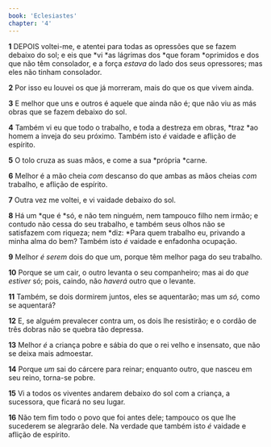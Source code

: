 ```yaml
---
book: 'Eclesiastes'
chapter: '4'
---
```


**1** DEPOIS voltei-me, e atentei para todas as opressões que se fazem debaixo do sol; e eis que *vi *as lágrimas dos *que foram *oprimidos e dos que não têm consolador, e a força _estava_ do lado dos seus opressores; mas eles não tinham consolador.

**2** Por isso eu louvei os que já morreram, mais do que os que vivem ainda.

**3** E melhor que uns e outros é aquele que ainda não é; que não viu as más obras que se fazem debaixo do sol.

**4** Também vi eu que todo o trabalho, e toda a destreza em obras, *traz *ao homem a inveja do seu próximo. Também isto _é_ vaidade e aflição de espírito.

**5** O tolo cruza as suas mãos, e come a sua *própria *carne.

**6** Melhor é a mão cheia _com_ descanso do que ambas as mãos cheias _com_ trabalho, e aflição de espírito.

**7** Outra vez me voltei, e vi vaidade debaixo do sol.

**8** Há um *que é *só, e não tem ninguém, nem tampouco filho nem irmão; e contudo não cessa do seu trabalho, e também seus olhos não se satisfazem com riqueza; nem *diz: *Para quem trabalho eu, privando a minha alma do bem? Também isto _é_ vaidade e enfadonha ocupação.

**9** Melhor _é serem_ dois do que um, porque têm melhor paga do seu trabalho.

**10** Porque se um cair, o outro levanta o seu companheiro; mas ai do _que estiver_ só; pois, caindo, não _haverá_ outro que o levante.

**11** Também, se dois dormirem juntos, eles se aquentarão; mas um _só,_ como se aquentará?

**12** E, se alguém prevalecer contra um, os dois lhe resistirão; e o cordão de três dobras não se quebra tão depressa.

**13** Melhor _é_ a criança pobre e sábia do que o rei velho e insensato, que não se deixa mais admoestar.

**14** Porque _um_ sai do cárcere para reinar; enquanto outro, que nasceu em seu reino, torna-se pobre.

**15** Vi a todos os viventes andarem debaixo do sol com a criança, a sucessora, que ficará no seu lugar.

**16** Não tem fim todo o povo que foi antes dele; tampouco os que lhe sucederem se alegrarão dele. Na verdade que também isto _é_ vaidade e aflição de espírito.
